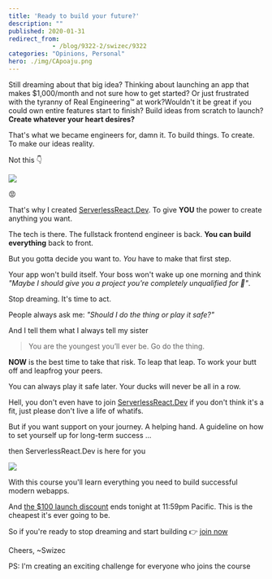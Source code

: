 ```yaml
---
title: 'Ready to build your future?'
description: ""
published: 2020-01-31
redirect_from: 
            - /blog/9322-2/swizec/9322
categories: "Opinions, Personal"
hero: ./img/CApoaju.png
---
```


Still dreaming about that big idea? Thinking about launching an app that makes $1,000/month and not sure how to get started? Or just frustrated with the tyranny of Real Engineering™ at work?Wouldn't it be great if you could own entire features start to finish? Build ideas from scratch to launch? **Create whatever your heart desires?**

That's what we became engineers for, damn it. To build things. To create. To make our ideas reality.

Not this 👇

[![](./img/CApoaju.png)](https://serverlessreact.dev)

😡

That's why I created [ServerlessReact.Dev](https://serverlessreact.dev). To give **YOU** the power to create anything you want.

The tech is there. The fullstack frontend engineer is back. **You can build everything** back to front.

But you gotta decide you want to. _You_ have to make that first step.

Your app won't build itself. Your boss won't wake up one morning and think _"Maybe I should give you a project you're completely unqualified for 🤔"_.

Stop dreaming. It's time to act.

People always ask me: _"Should I do the thing or play it safe?"_

And I tell them what I always tell my sister

> You are the youngest you’ll ever be. Go do the thing.

**NOW** is the best time to take that risk. To leap that leap. To work your butt off and leapfrog your peers.

You can always play it safe later. Your ducks will never be all in a row.

Hell, you don't even have to join [ServerlessReact.Dev](https://serverlessreact.dev) if you don't think it's a fit, just please don't live a life of whatifs.

But if you want support on your journey. A helping hand. A guideline on how to set yourself up for long-term success ...

then ServerlessReact.Dev is here for you

[![](./img/serverlessreact-cover.png)](https://serverlessreact.dev)

With this course you'll learn everything you need to build successful modern webapps.

And [the $100 launch discount](https://serverlessreact.dev) ends tonight at 11:59pm Pacific. This is the cheapest it's ever going to be.

So if you're ready to stop dreaming and start building 👉 [join now](https://serverlessreact.dev)

Cheers, ~Swizec

PS: I'm creating an exciting challenge for everyone who joins the course
